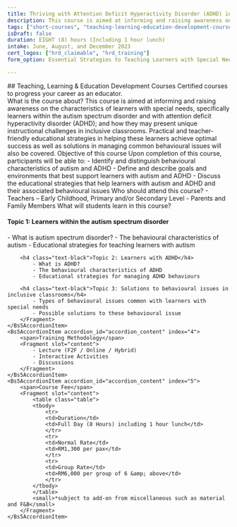 ```yaml
---
title: Thriving with Attention Deficit Hyperactivity Disorder (ADHD) in the Classroom
description: This course is aimed at informing and raising awareness on the characteristics of learners with special needs, specifically learners within the autism spectrum disorder and with attention deficit hyperactivity disorder (ADHD); and how they may present unique instructional challenges in inclusive classrooms.
tags: ["short-courses", "teaching-learning-education-development-courses"]
isDraft: false
duration: EIGHT (8) hours (Including 1 hour lunch)
intake: June, August, and December 2023
cert_logos: ["hrd_claimable", "hrd_training"]
form_option: Essential Strategies to Teaching Learners with Special Needs

---
```



<div class="text-center">
    ## Teaching, Learning & Education Development Courses
    Certified courses to progress your career as an educator.
</div>

<Bs5Accordion accordion_id="accordion_content">
    <Bs5AccordionItem accordion_id="accordion_content" index="0">
        <span>What is the course about?</span>
        <Fragment slot="content">This course is aimed at informing and raising awareness on the characteristics of learners with special needs, specifically learners within the autism spectrum disorder and with attention deficit hyperactivity disorder (ADHD); and how they may present unique instructional challenges in inclusive classrooms. Practical and teacher-friendly educational strategies in helping these learners achieve optimal success as well as solutions in managing common behavioural issues will also be covered.</Fragment>
    </Bs5AccordionItem>
    <Bs5AccordionItem accordion_id="accordion_content" index="1">
        <span>Objective of this course</span>
        <Fragment slot="content">
        Upon completion of this course, participants will be able to:
            - Identify and distinguish behavioural characteristics of autism and ADHD 
            - Define and describe goals and environments that best support learners with autism and ADHD 
            - Discuss the educational strategies that help learners with autism and ADHD and their associated behavioural issues
        </Fragment>
    </Bs5AccordionItem>
    <Bs5AccordionItem accordion_id="accordion_content" index="2">
        <span>Who should attend this course?</span>
        <Fragment slot="content">
            - Teachers – Early Childhood, Primary and/or Secondary Level 
            - Parents and Family Members
        </Fragment>
    </Bs5AccordionItem>
    <Bs5AccordionItem accordion_id="accordion_content" index="3">
        <span>What will students learn in this course?</span>
        <Fragment slot="content">
        <h4 class="text-black">Topic 1: Learners within the autism spectrum disorder</h4>
            - What is autism spectrum disorder?
            - The behavioural characteristics of autism
            - Educational strategies for teaching learners with autism

        <h4 class="text-black">Topic 2: Learners with ADHD</h4>
            - What is ADHD?
            - The behavioural characteristics of ADHD
            - Educational strategies for managing ADHD behaviours

        <h4 class="text-black">Topic 3: Solutions to behavioural issues in inclusive classrooms</h4>
            - Types of behavioural issues common with learners with special needs
            - Possible solutions to these behavioural issue
        </Fragment>
    </Bs5AccordionItem>
    <Bs5AccordionItem accordion_id="accordion_content" index="4">
        <span>Training Methodology</span>
        <Fragment slot="content">
            - Lecture (F2F / Online / Hybrid)
            - Interactive Activities 
            - Discussions
        </Fragment>
    </Bs5AccordionItem>
    <Bs5AccordionItem accordion_id="accordion_content" index="5">
        <span>Course Fee</span>
        <Fragment slot="content">
            <table class="table">
            <tbody>
                <tr>
                <td>Duration</td>
                <td>Full Day (8 Hours) including 1 hour lunch</td>
                </tr>
                <tr>
                <td>Normal Rate</td>
                <td>RM1,300 per pax</td>
                </tr>
                <tr>
                <td>Group Rate</td>
                <td>RM6,000 per group of 6 &amp; above</td>
                </tr>
            </tbody>
            </table>
            <small>*subject to add-on from miscellaneous such as material and F&B</small>
        </Fragment>
    </Bs5AccordionItem>
</Bs5Accordion>

